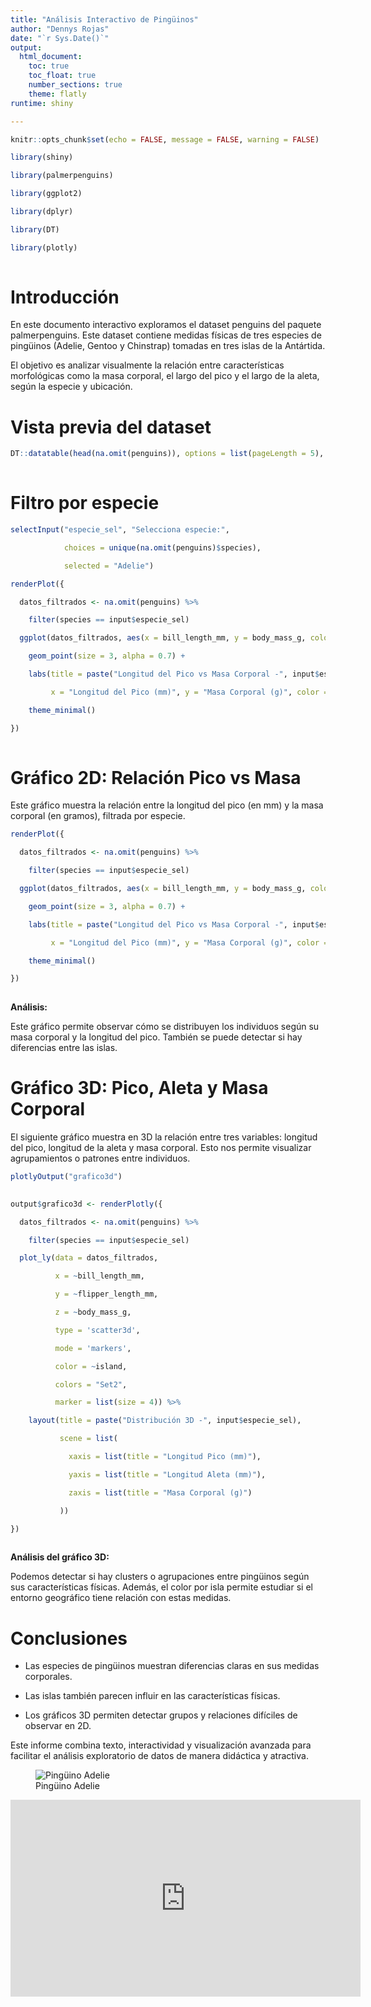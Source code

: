 ```yaml
---
title: "Análisis Interactivo de Pingüinos"
author: "Dennys Rojas"
date: "`r Sys.Date()`"
output:
  html_document:
    toc: true
    toc_float: true
    number_sections: true
    theme: flatly
runtime: shiny

---
```

 
```r

knitr::opts_chunk$set(echo = FALSE, message = FALSE, warning = FALSE)

library(shiny)

library(palmerpenguins)

library(ggplot2)

library(dplyr)

library(DT)

library(plotly)
 
```

# Introducción
 
<p style="text-align: justify;">En este documento interactivo exploramos el dataset penguins del paquete palmerpenguins. Este dataset contiene medidas físicas de tres especies de pingüinos (Adelie, Gentoo y Chinstrap) tomadas en tres islas de la Antártida.
 
El objetivo es analizar visualmente la relación entre características morfológicas como la masa corporal, el largo del pico y el largo de la aleta, según la especie y ubicación.</p>
 
# Vista previa del dataset

```r

DT::datatable(head(na.omit(penguins)), options = list(pageLength = 5), caption = "Primeras filas del dataset")
 
```

# Filtro por especie
 
```r

selectInput("especie_sel", "Selecciona especie:", 

            choices = unique(na.omit(penguins)$species),

            selected = "Adelie")

renderPlot({

  datos_filtrados <- na.omit(penguins) %>%

    filter(species == input$especie_sel)

  ggplot(datos_filtrados, aes(x = bill_length_mm, y = body_mass_g, color = island)) +

    geom_point(size = 3, alpha = 0.7) +

    labs(title = paste("Longitud del Pico vs Masa Corporal -", input$especie_sel),

         x = "Longitud del Pico (mm)", y = "Masa Corporal (g)", color = "Isla") +

    theme_minimal()

})
 
```

# Gráfico 2D: Relación Pico vs Masa

Este gráfico muestra la relación entre la longitud del pico (en mm) y la masa corporal (en gramos), filtrada por especie.
 
```r

renderPlot({

  datos_filtrados <- na.omit(penguins) %>%

    filter(species == input$especie_sel)

  ggplot(datos_filtrados, aes(x = bill_length_mm, y = body_mass_g, color = island)) +

    geom_point(size = 3, alpha = 0.7) +

    labs(title = paste("Longitud del Pico vs Masa Corporal -", input$especie_sel),

         x = "Longitud del Pico (mm)", y = "Masa Corporal (g)", color = "Isla") +

    theme_minimal()

})
 
```

**Análisis:**

Este gráfico permite observar cómo se distribuyen los individuos según su masa corporal y la longitud del pico. También se puede detectar si hay diferencias entre las islas.
 
# Gráfico 3D: Pico, Aleta y Masa Corporal

El siguiente gráfico muestra en 3D la relación entre tres variables: longitud del pico, longitud de la aleta y masa corporal. Esto nos permite visualizar agrupamientos o patrones entre individuos.
 
```r

plotlyOutput("grafico3d")
 
```

```r

output$grafico3d <- renderPlotly({

  datos_filtrados <- na.omit(penguins) %>%

    filter(species == input$especie_sel)

  plot_ly(data = datos_filtrados,

          x = ~bill_length_mm,

          y = ~flipper_length_mm,

          z = ~body_mass_g,

          type = 'scatter3d',

          mode = 'markers',

          color = ~island,

          colors = "Set2",

          marker = list(size = 4)) %>%

    layout(title = paste("Distribución 3D -", input$especie_sel),

           scene = list(

             xaxis = list(title = "Longitud Pico (mm)"),

             yaxis = list(title = "Longitud Aleta (mm)"),

             zaxis = list(title = "Masa Corporal (g)")

           ))

})
 
```

**Análisis del gráfico 3D:**

Podemos detectar si hay clusters o agrupaciones entre pingüinos según sus características físicas. Además, el color por isla permite estudiar si el entorno geográfico tiene relación con estas medidas.
 
# Conclusiones

- Las especies de pingüinos muestran diferencias claras en sus medidas corporales.
 
- Las islas también parecen influir en las características físicas.
 
- Los gráficos 3D permiten detectar grupos y relaciones difíciles de observar en 2D.
 
Este informe combina texto, interactividad y visualización avanzada para facilitar el análisis exploratorio de datos de manera didáctica y atractiva.
 
<!-- Esta línea es para agregar una imagen -->

![Pingüino Adelie](https://raw.githubusercontent.com/allisonhorst/palmerpenguins/master/man/figures/lter_penguins.png)
 
<!-- Esta línea es para agregar un video -->
<iframe width="560" height="315" src="https://www.youtube.com/embed/_TnYxCYxyBQ" 

frameborder="0" allowfullscreen></iframe>
 
 
 